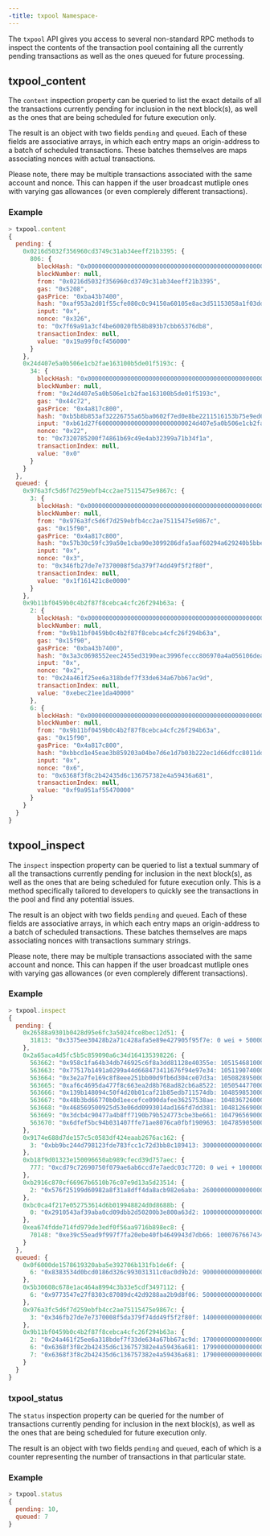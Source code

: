 ---
-title: txpool Namespace-
---
The `txpool` API gives you access to several non-standard RPC methods to inspect the contents of the transaction pool containing all the currently pending transactions as well as the ones queued for future processing.

## txpool_content
The `content` inspection property can be queried to list the exact details of all the transactions currently pending for inclusion in the next block(s), as well as the ones that are being scheduled for future execution only.

The result is an object with two fields `pending` and `queued`. Each of these fields are associative arrays, in which each entry maps an origin-address to a batch of scheduled transactions. These batches themselves are maps associating nonces with actual transactions.

Please note, there may be multiple transactions associated with the same account and nonce. This can happen if the user broadcast mutliple ones with varying gas allowances (or even complerely different transactions).

### Example

```javascript
> txpool.content
{
  pending: {
    0x0216d5032f356960cd3749c31ab34eeff21b3395: {
      806: {
        blockHash: "0x0000000000000000000000000000000000000000000000000000000000000000",
        blockNumber: null,
        from: "0x0216d5032f356960cd3749c31ab34eeff21b3395",
        gas: "0x5208",
        gasPrice: "0xba43b7400",
        hash: "0xaf953a2d01f55cfe080c0c94150a60105e8ac3d51153058a1f03dd239dd08586",
        input: "0x",
        nonce: "0x326",
        to: "0x7f69a91a3cf4be60020fb58b893b7cbb65376db8",
        transactionIndex: null,
        value: "0x19a99f0cf456000"
      }
    },
    0x24d407e5a0b506e1cb2fae163100b5de01f5193c: {
      34: {
        blockHash: "0x0000000000000000000000000000000000000000000000000000000000000000",
        blockNumber: null,
        from: "0x24d407e5a0b506e1cb2fae163100b5de01f5193c",
        gas: "0x44c72",
        gasPrice: "0x4a817c800",
        hash: "0xb5b8b853af32226755a65ba0602f7ed0e8be2211516153b75e9ed640a7d359fe",
        input: "0xb61d27f600000000000000000000000024d407e5a0b506e1cb2fae163100b5de01f5193c00000000000000000000000000000000000000000000000053444835ec580000000000000000000000000000000000000000000000000000000000000000006000000000000000000000000000000000000000000000000000000000000000000000000000000000000000000000000000000000000000000000000000000000",
        nonce: "0x22",
        to: "0x7320785200f74861b69c49e4ab32399a71b34f1a",
        transactionIndex: null,
        value: "0x0"
      }
    }
  },
  queued: {
    0x976a3fc5d6f7d259ebfb4cc2ae75115475e9867c: {
      3: {
        blockHash: "0x0000000000000000000000000000000000000000000000000000000000000000",
        blockNumber: null,
        from: "0x976a3fc5d6f7d259ebfb4cc2ae75115475e9867c",
        gas: "0x15f90",
        gasPrice: "0x4a817c800",
        hash: "0x57b30c59fc39a50e1cba90e3099286dfa5aaf60294a629240b5bbec6e2e66576",
        input: "0x",
        nonce: "0x3",
        to: "0x346fb27de7e7370008f5da379f74dd49f5f2f80f",
        transactionIndex: null,
        value: "0x1f161421c8e0000"
      }
    },
    0x9b11bf0459b0c4b2f87f8cebca4cfc26f294b63a: {
      2: {
        blockHash: "0x0000000000000000000000000000000000000000000000000000000000000000",
        blockNumber: null,
        from: "0x9b11bf0459b0c4b2f87f8cebca4cfc26f294b63a",
        gas: "0x15f90",
        gasPrice: "0xba43b7400",
        hash: "0x3a3c0698552eec2455ed3190eac3996feccc806970a4a056106deaf6ceb1e5e3",
        input: "0x",
        nonce: "0x2",
        to: "0x24a461f25ee6a318bdef7f33de634a67bb67ac9d",
        transactionIndex: null,
        value: "0xebec21ee1da40000"
      },
      6: {
        blockHash: "0x0000000000000000000000000000000000000000000000000000000000000000",
        blockNumber: null,
        from: "0x9b11bf0459b0c4b2f87f8cebca4cfc26f294b63a",
        gas: "0x15f90",
        gasPrice: "0x4a817c800",
        hash: "0xbbcd1e45eae3b859203a04be7d6e1d7b03b222ec1d66dfcc8011dd39794b147e",
        input: "0x",
        nonce: "0x6",
        to: "0x6368f3f8c2b42435d6c136757382e4a59436a681",
        transactionIndex: null,
        value: "0xf9a951af55470000"
      }
    }
  }
}
```

## txpool_inspect
The `inspect` inspection property can be queried to list a textual summary of all the transactions currently pending for inclusion in the next block(s), as well as the ones that are being scheduled for future execution only. This is a method specifically tailored to developers to quickly see the transactions in the pool and find any potential issues.

The result is an object with two fields `pending` and `queued`. Each of these fields are associative arrays, in which each entry maps an origin-address to a batch of scheduled transactions. These batches themselves are maps associating nonces with transactions summary strings.

Please note, there may be multiple transactions associated with the same account and nonce. This can happen if the user broadcast mutliple ones with varying gas allowances (or even complerely different transactions).

### Example
```javascript
> txpool.inspect
{
  pending: {
    0x26588a9301b0428d95e6fc3a5024fce8bec12d51: {
      31813: "0x3375ee30428b2a71c428afa5e89e427905f95f7e: 0 wei + 500000 × 20000000000 wei"
    },
    0x2a65aca4d5fc5b5c859090a6c34d164135398226: {
      563662: "0x958c1fa64b34db746925c6f8a3dd81128e40355e: 1051546810000000000 wei + 90000 gas × 20000000000 wei",
      563663: "0x77517b1491a0299a44d668473411676f94e97e34: 1051190740000000000 wei + 90000 gas × 20000000000 wei",
      563664: "0x3e2a7fe169c8f8eee251bb00d9fb6d304ce07d3a: 1050828950000000000 wei + 90000 gas × 20000000000 wei",
      563665: "0xaf6c4695da477f8c663ea2d8b768ad82cb6a8522: 1050544770000000000 wei + 90000 gas × 20000000000 wei",
      563666: "0x139b148094c50f4d20b01caf21b85edb711574db: 1048598530000000000 wei + 90000 gas × 20000000000 wei",
      563667: "0x48b3bd66770b0d1eecefce090dafee36257538ae: 1048367260000000000 wei + 90000 gas × 20000000000 wei",
      563668: "0x468569500925d53e06dd0993014ad166fd7dd381: 1048126690000000000 wei + 90000 gas × 20000000000 wei",
      563669: "0x3dcb4c90477a4b8ff7190b79b524773cbe3be661: 1047965690000000000 wei + 90000 gas × 20000000000 wei",
      563670: "0x6dfef5bc94b031407ffe71ae8076ca0fbf190963: 1047859050000000000 wei + 90000 gas × 20000000000 wei"
    },
    0x9174e688d7de157c5c0583df424eaab2676ac162: {
      3: "0xbb9bc244d798123fde783fcc1c72d3bb8c189413: 30000000000000000000 wei + 85000 gas × 21000000000 wei"
    },
    0xb18f9d01323e150096650ab989cfecd39d757aec: {
      777: "0xcd79c72690750f079ae6ab6ccd7e7aedc03c7720: 0 wei + 1000000 gas × 20000000000 wei"
    },
    0xb2916c870cf66967b6510b76c07e9d13a5d23514: {
      2: "0x576f25199d60982a8f31a8dff4da8acb982e6aba: 26000000000000000000 wei + 90000 gas × 20000000000 wei"
    },
    0xbc0ca4f217e052753614d6b019948824d0d8688b: {
      0: "0x2910543af39aba0cd09dbb2d50200b3e800a63d2: 1000000000000000000 wei + 50000 gas × 1171602790622 wei"
    },
    0xea674fdde714fd979de3edf0f56aa9716b898ec8: {
      70148: "0xe39c55ead9f997f7fa20ebe40fb4649943d7db66: 1000767667434026200 wei + 90000 gas × 20000000000 wei"
    }
  },
  queued: {
    0x0f6000de1578619320aba5e392706b131fb1de6f: {
      6: "0x8383534d0bcd0186d326c993031311c0ac0d9b2d: 9000000000000000000 wei + 21000 gas × 20000000000 wei"
    },
    0x5b30608c678e1ac464a8994c3b33e5cdf3497112: {
      6: "0x9773547e27f8303c87089dc42d9288aa2b9d8f06: 50000000000000000000 wei + 90000 gas × 50000000000 wei"
    },
    0x976a3fc5d6f7d259ebfb4cc2ae75115475e9867c: {
      3: "0x346fb27de7e7370008f5da379f74dd49f5f2f80f: 140000000000000000 wei + 90000 gas × 20000000000 wei"
    },
    0x9b11bf0459b0c4b2f87f8cebca4cfc26f294b63a: {
      2: "0x24a461f25ee6a318bdef7f33de634a67bb67ac9d: 17000000000000000000 wei + 90000 gas × 50000000000 wei",
      6: "0x6368f3f8c2b42435d6c136757382e4a59436a681: 17990000000000000000 wei + 90000 gas × 20000000000 wei",
      7: "0x6368f3f8c2b42435d6c136757382e4a59436a681: 17900000000000000000 wei + 90000 gas × 20000000000 wei"
    }
  }
}
```

### txpool_status
The `status` inspection property can be queried for the number of transactions currently pending for inclusion in the next block(s), as well as the ones that are being scheduled for future execution only.

The result is an object with two fields `pending` and `queued`, each of which is a counter representing the number of transactions in that particular state.

### Example

```javascript
> txpool.status
{
  pending: 10,
  queued: 7
}
```
